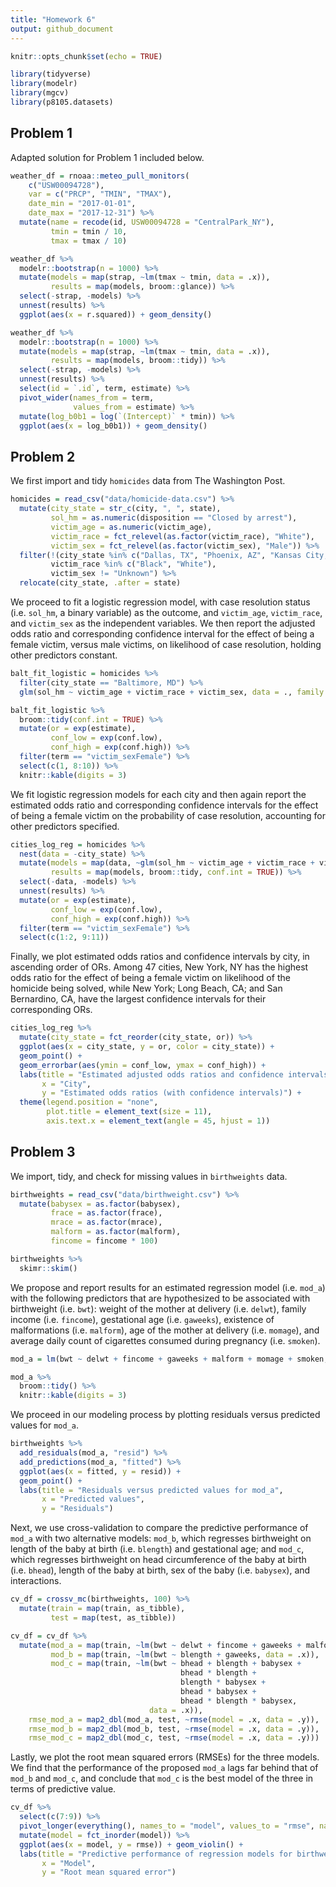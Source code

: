 ```yaml
---
title: "Homework 6"
output: github_document
---
```


```r
knitr::opts_chunk$set(echo = TRUE)

library(tidyverse)
library(modelr)
library(mgcv)
library(p8105.datasets)
```

## Problem 1

Adapted solution for Problem 1 included below.

```r
weather_df = rnoaa::meteo_pull_monitors(
    c("USW00094728"),
    var = c("PRCP", "TMIN", "TMAX"), 
    date_min = "2017-01-01",
    date_max = "2017-12-31") %>%
  mutate(name = recode(id, USW00094728 = "CentralPark_NY"),
         tmin = tmin / 10,
         tmax = tmax / 10)
```

```r
weather_df %>% 
  modelr::bootstrap(n = 1000) %>% 
  mutate(models = map(strap, ~lm(tmax ~ tmin, data = .x)),
         results = map(models, broom::glance)) %>% 
  select(-strap, -models) %>% 
  unnest(results) %>% 
  ggplot(aes(x = r.squared)) + geom_density()
```

```r
weather_df %>% 
  modelr::bootstrap(n = 1000) %>% 
  mutate(models = map(strap, ~lm(tmax ~ tmin, data = .x)),
         results = map(models, broom::tidy)) %>% 
  select(-strap, -models) %>% 
  unnest(results) %>% 
  select(id = `.id`, term, estimate) %>% 
  pivot_wider(names_from = term, 
              values_from = estimate) %>% 
  mutate(log_b0b1 = log(`(Intercept)` * tmin)) %>% 
  ggplot(aes(x = log_b0b1)) + geom_density()
```

## Problem 2

We first import and tidy `homicides` data from The Washington Post.

```r
homicides = read_csv("data/homicide-data.csv") %>%
  mutate(city_state = str_c(city, ", ", state),
         sol_hm = as.numeric(disposition == "Closed by arrest"),
         victim_age = as.numeric(victim_age),
         victim_race = fct_relevel(as.factor(victim_race), "White"),
         victim_sex = fct_relevel(as.factor(victim_sex), "Male")) %>%
  filter(!(city_state %in% c("Dallas, TX", "Phoenix, AZ", "Kansas City, MO", "Tulsa, AL")), 
         victim_race %in% c("Black", "White"),
         victim_sex != "Unknown") %>%
  relocate(city_state, .after = state)
```

We proceed to fit a logistic regression model, with case resolution status (i.e. `sol_hm`, a binary variable) as the outcome, and `victim_age`, `victim_race`, and `victim_sex` as the independent variables. We then report the adjusted odds ratio and corresponding confidence interval for the effect of being a female victim, versus male victims, on likelihood of case resolution, holding other predictors constant.

```r
balt_fit_logistic = homicides %>%
  filter(city_state == "Baltimore, MD") %>%
  glm(sol_hm ~ victim_age + victim_race + victim_sex, data = ., family = binomial())

balt_fit_logistic %>% 
  broom::tidy(conf.int = TRUE) %>% 
  mutate(or = exp(estimate),
         conf_low = exp(conf.low),
         conf_high = exp(conf.high)) %>%
  filter(term == "victim_sexFemale") %>%
  select(c(1, 8:10)) %>% 
  knitr::kable(digits = 3)
```

We fit logistic regression models for each city and then again report the estimated odds ratio and corresponding confidence intervals for the effect of being a female victim on the probability of case resolution, accounting for other predictors specified.

```r
cities_log_reg = homicides %>%
  nest(data = -city_state) %>%
  mutate(models = map(data, ~glm(sol_hm ~ victim_age + victim_race + victim_sex, data = ., family = binomial())),
         results = map(models, broom::tidy, conf.int = TRUE)) %>%
  select(-data, -models) %>%
  unnest(results) %>%
  mutate(or = exp(estimate),
         conf_low = exp(conf.low),
         conf_high = exp(conf.high)) %>%
  filter(term == "victim_sexFemale") %>%
  select(c(1:2, 9:11))
```

Finally, we plot estimated odds ratios and confidence intervals by city, in ascending order of ORs. Among 47 cities, New York, NY has the highest odds ratio for the effect of being a female victim on likelihood of the homicide being solved, while New York; Long Beach, CA; and San Bernardino, CA, have the largest confidence intervals for their corresponding ORs. 

```r
cities_log_reg %>% 
  mutate(city_state = fct_reorder(city_state, or)) %>%
  ggplot(aes(x = city_state, y = or, color = city_state)) +
  geom_point() +
  geom_errorbar(aes(ymin = conf_low, ymax = conf_high)) +
  labs(title = "Estimated adjusted odds ratios and confidence intervals for solved homicides, female versus male victims, by city",
       x = "City",
       y = "Estimated odds ratios (with confidence intervals)") +
  theme(legend.position = "none",
        plot.title = element_text(size = 11),
        axis.text.x = element_text(angle = 45, hjust = 1))
```

## Problem 3

We import, tidy, and check for missing values in `birthweights` data.

```r
birthweights = read_csv("data/birthweight.csv") %>%
  mutate(babysex = as.factor(babysex),
         frace = as.factor(frace),
         mrace = as.factor(mrace),
         malform = as.factor(malform),
         fincome = fincome * 100)

birthweights %>%
  skimr::skim()
```

We propose and report results for an estimated regression model (i.e. `mod_a`) with the following predictors that are hypothesized to be associated with birthweight (i.e. `bwt`): weight of the mother at delivery (i.e. `delwt`), family income (i.e. `fincome`), gestational age (i.e. `gaweeks`), existence of malformations (i.e. `malform`), age of the mother at delivery (i.e. `momage`), and average daily count of cigarettes consumed during pregnancy (i.e. `smoken`).

```r
mod_a = lm(bwt ~ delwt + fincome + gaweeks + malform + momage + smoken, data = birthweights)

mod_a %>%
  broom::tidy() %>%
  knitr::kable(digits = 3)
```

We proceed in our modeling process by plotting residuals versus predicted values for `mod_a`. 

```r
birthweights %>% 
  add_residuals(mod_a, "resid") %>% 
  add_predictions(mod_a, "fitted") %>% 
  ggplot(aes(x = fitted, y = resid)) + 
  geom_point() +
  labs(title = "Residuals versus predicted values for mod_a",
       x = "Predicted values",
       y = "Residuals")
```

Next, we use cross-validation to compare the predictive performance of `mod_a` with two alternative models: `mod_b`, which regresses birthweight on length of the baby at birth (i.e. `blength`) and gestational age; and `mod_c`, which regresses birthweight on head circumference of the baby at birth (i.e. `bhead`), length of the baby at birth, sex of the baby (i.e. `babysex`), and interactions.

```r
cv_df = crossv_mc(birthweights, 100) %>% 
  mutate(train = map(train, as_tibble),
         test = map(test, as_tibble))

cv_df = cv_df %>% 
  mutate(mod_a = map(train, ~lm(bwt ~ delwt + fincome + gaweeks + malform + momage + smoken, data = .x)),
         mod_b = map(train, ~lm(bwt ~ blength + gaweeks, data = .x)),
         mod_c = map(train, ~lm(bwt ~ bhead + blength + babysex + 
                                      bhead * blength + 
                                      blength * babysex +
                                      bhead * babysex +
                                      bhead * blength * babysex, 
                               data = .x)),
    rmse_mod_a = map2_dbl(mod_a, test, ~rmse(model = .x, data = .y)),
    rmse_mod_b = map2_dbl(mod_b, test, ~rmse(model = .x, data = .y)),
    rmse_mod_c = map2_dbl(mod_c, test, ~rmse(model = .x, data = .y)))
```

Lastly, we plot the root mean squared errors (RMSEs) for the three models. We find that the performance of the proposed `mod_a` lags far behind that of `mod_b` and `mod_c`, and conclude that `mod_c` is the best model of the three in terms of predictive value.

```r
cv_df %>% 
  select(c(7:9)) %>% 
  pivot_longer(everything(), names_to = "model", values_to = "rmse", names_prefix = "rmse_") %>% 
  mutate(model = fct_inorder(model)) %>% 
  ggplot(aes(x = model, y = rmse)) + geom_violin() +
  labs(title = "Predictive performance of regression models for birthweight",
       x = "Model",
       y = "Root mean squared error")
```

